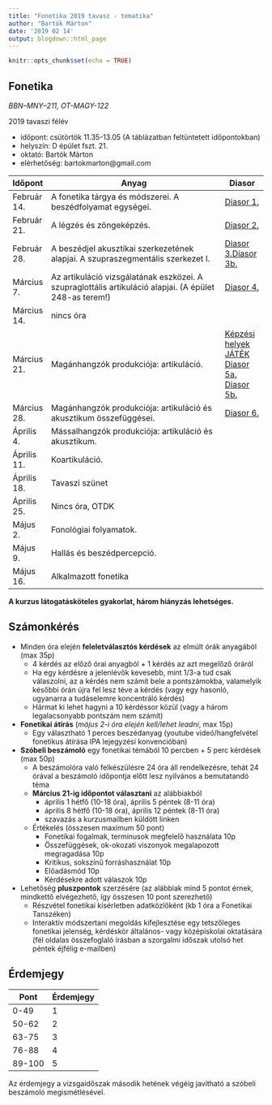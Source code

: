 ```yaml
---
title: "Fonetika 2019 tavasz - tematika"
author: "Bartók Márton"
date: '2019 02 14'
output: blogdown::html_page
---
```


```r
knitr::opts_chunk$set(echo = TRUE)
```

## Fonetika

*BBN–MNY–211, OT-MAGY-122*

2019 tavaszi félév

* időpont: csütörtök	11.35-13.05 (A táblázatban feltüntetett időpontokban)
* helyszín: D épület fszt. 21.
* oktató: Bartók Márton
* elérhetőség: bartokmarton@gmail.com

Időpont | Anyag | Diasor
---- | ------------------------------------------------- | -----------
Február 14. |	A fonetika tárgya és módszerei. A beszédfolyamat egységei. | <a href="../../../teaching_material/phonetics_2019_spring/fonetika_2019_01.pdf" target = "_blank">Diasor 1.</a>
Február 21.	| A légzés és zöngeképzés. | <a href="../../../teaching_material/phonetics_2019_spring/fonetika_2019_02.pdf" target = "_blank">Diasor 2.</a> 
Február 28.	| A beszédjel akusztikai szerkezetének alapjai. A szupraszegmentális szerkezet I. | <a href="../../../teaching_material/phonetics_2019_spring/fonetika_2019_03.pdf" target = "_blank">Diasor 3.</a><a href="../../../teaching_material/phonetics_2019_spring/fonetika_2019_03b.pdf" target = "_blank">Diasor 3b.</a>
Március 7. |	Az artikuláció vizsgálatának eszközei. A szupraglottális artikuláció alapjai. (A épület 248-as terem!) | <a href="../../../teaching_material/phonetics_2019_spring/fonetika_2019_04.pdf" target = "_blank">Diasor 4.</a>
Március 14.	| nincs óra |
Március 21.	| Magánhangzók produkciója: artikuláció. | <a href="https://www.purposegames.com/game/parts-of-the-vocal-tract-hungarian" target = "_blank">Képzési helyek JÁTÉK</a> <a href="../../../teaching_material/phonetics_2019_spring/fonetika_2019_05a.pdf" target = "_blank">Diasor 5a.</a> <a href="../../../teaching_material/phonetics_2019_spring/fonetika_2019_05b.pdf" target = "_blank">Diasor 5b.</a>
Március 28.	| Magánhangzók produkciója: artikuláció és akusztikum összefüggései. | <a href="../../../teaching_material/phonetics_2019_spring/fonetika_2019_06.pdf" target = "_blank">Diasor 6.</a>
Április 4. |	Mássalhangzók produkciója: artikuláció és akusztikum. |
Április 11. |	Koartikuláció. |
Április 18. |	Tavaszi szünet |
Április 25.	| Nincs óra, OTDK |
Május 2.	| Fonológiai folyamatok. |
Május 9. |	Hallás és beszédpercepció. |
Május 16.	| Alkalmazott fonetika |

**A kurzus látogatásköteles gyakorlat, három hiányzás lehetséges.**

## Számonkérés

*	Minden óra elején **feleletválasztós kérdések** az elmúlt órák anyagából (max 35p)
    + 4 kérdés az előző órai anyagból + 1 kérdés az azt megelőző óráról
    + Ha egy kérdésre a jelenlévők kevesebb, mint 1/3-a tud csak válaszolni, az a kérdés nem számít bele a pontszámokba, valamelyik későbbi órán újra fel lesz téve a kérdés (vagy egy hasonló, ugyanarra a tudáselemre koncentráló kérdés)
    + Hármat ki lehet hagyni a 10 kérdéssor közül (vagy a három legalacsonyabb pontszám nem számít)
* **Fonetikai átírás** (*május 2-i óra elején kell/lehet leadni*, max 15p)
    + Egy választható 1 perces beszédanyag (youtube videó/hangfelvétel fonetikus átírása IPA lejegyzési konvencióban)
* **Szóbeli beszámoló** egy fonetikai témából 10 percben + 5 perc kérdések (max 50p)
    + A beszámolóra való felkészülésre 24 óra áll rendelkezésre, tehát 24 órával a beszámoló időpontja előtt lesz nyilvános a bemutatandó téma
    + **Március 21-ig időpontot választani** az alábbiakból
        + április 1 hétfő (10-18 óra), április 5 péntek (8-11 óra)
        + április 8 hétfő (10-18 óra), április 12 péntek (8-11 óra)
        + szavazás a kurzusmailben küldött linken
    + Értékelés (összesen maximum 50 pont)
        + Fonetikai fogalmak, terminusok megfelelő használata 10p
        + Összefüggések, ok-okozati viszonyok megalapozott megragadása 10p
        + Kritikus, sokszínű forráshasználat 10p
        + Előadásmód 10p
        + Kérdésekre adott válaszok 10p
*	Lehetőség **pluszpontok** szerzésére (az alábbiak mind 5 pontot érnek, mindkettő elvégezhető, így összesen 10 pont szerezhető)
    + Részvétel fonetikai kísérletben adatközlőként (kb 1 óra a Fonetikai Tanszéken)
    + Interaktív módszertani megoldás kifejlesztése egy tetszőleges fonetikai jelenség, kérdéskör általános- vagy középiskolai oktatására (fél oldalas összefoglaló írásban a szorgalmi időszak utolsó het péntek éjfélig e-mailben)


## Érdemjegy

Pont | Érdemjegy
---- | ---------
0-49 | 1
50-62 | 2
63-75 | 3
76-88 | 4
89-100 | 5

Az érdemjegy a vizsgaidőszak második hetének végéig javítható a szóbeli beszámoló megismétlésével.
